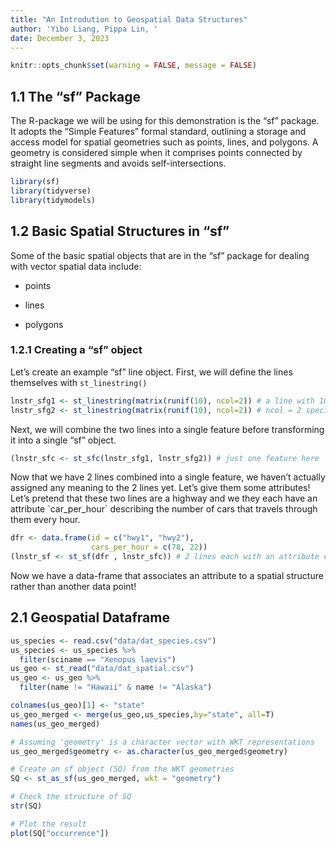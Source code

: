 ```yaml
---
title: "An Introdution to Geospatial Data Structures"
author: 'Yibo Liang, Pippa Lin, '
date: December 3, 2023
---
```


```r
knitr::opts_chunk$set(warning = FALSE, message = FALSE) 
```

## 1.1 The "sf" Package

The R-package we will be using for this demonstration is the "sf" package. It adopts the "Simple Features" formal standard, outlining a storage and access model for spatial geometries such as points, lines, and polygons. A geometry is considered simple when it comprises points connected by straight line segments and avoids self-intersections.

```r
library(sf)
library(tidyverse)
library(tidymodels)
```

## 1.2 Basic Spatial Structures in "sf"

Some of the basic spatial objects that are in the "sf" package for dealing with vector spatial data include:

-   points

-   lines

-   polygons

### 1.2.1 Creating a "sf" object

Let's create an example "sf" line object. First, we will define the lines themselves with `st_linestring()`

```r
lnstr_sfg1 <- st_linestring(matrix(runif(10), ncol=2)) # a line with 10 points
lnstr_sfg2 <- st_linestring(matrix(runif(10), ncol=2)) # ncol = 2 specifies the dimension
```

Next, we will combine the two lines into a single feature before transforming it into a single "sf" object.

```r
(lnstr_sfc <- st_sfc(lnstr_sfg1, lnstr_sfg2)) # just one feature here
```

Now that we have 2 lines combined into a single feature, we haven't actually assigned any meaning to the 2 lines yet. Let's give them some attributes! Let's pretend that these two lines are a highway and we they each have an attribute \`car_per_hour\` describing the number of cars that travels through them every hour.

```r
dfr <- data.frame(id = c("hwy1", "hwy2"),
                  cars_per_hour = c(78, 22)) 
(lnstr_sf <- st_sf(dfr , lnstr_sfc)) # 2 lines each with an attribute cars_per_hour
```

Now we have a data-frame that associates an attribute to a spatial structure rather than another data point!

## 2.1 Geospatial Dataframe

```r
us_species <- read.csv("data/dat_species.csv")
us_species <- us_species %>% 
  filter(sciname == "Xenopus laevis")
us_geo <- st_read("data/dat_spatial.csv")
us_geo <- us_geo %>% 
  filter(name != "Hawaii" & name != "Alaska")
```

```r
colnames(us_geo)[1] <- "state"
us_geo_merged <- merge(us_geo,us_species,by="state", all=T)
names(us_geo_merged) 
```

```r
# Assuming 'geometry' is a character vector with WKT representations
us_geo_merged$geometry <- as.character(us_geo_merged$geometry)

# Create an sf object (SQ) from the WKT geometries
SQ <- st_as_sf(us_geo_merged, wkt = "geometry")

# Check the structure of SQ
str(SQ)
```

```r
# Plot the result
plot(SQ["occurrence"])
```

